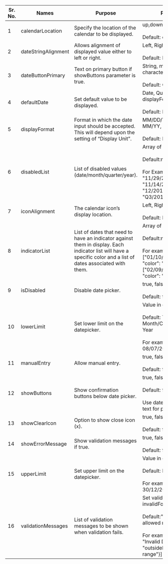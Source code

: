 
 
|Sr. No.|Names|Purpose|Possible Values|Mandatory|
|--- |--- |--- |--- |--- |
|1|calendarLocation|Specify the location of the calendar to be displayed.|up,down <br/><br/>Default: down|No|
|2|dateStringAlignment|Allows alignment of displayed value either to left or right.|Left, Right <br/><br/> Default: Left|No|
|3|dateButtonPrimary|Text on primary button if showButtons parameter is true.|String, maximum length 10 characters.<br/><br/>Default: OK|No|
|4|defaultDate|Set default value to be displayed.|Date, Quarter, Month or Year in displayFormat. <br/><br/>Default: None|No|
|5|displayFormat|Format in which the date input should be accepted. This will depend upon the setting of “Display Unit”.|MM/DD/YYYY, DD/MM/YYYY, MM/YY, QQ/YY and YYYY <br/><br/> Default: MM/DD/YYYY|No|
|6|disabledList|List of disabled values (date/month/quarter/year).|Array of disabled values.<br/><br/>Default:none<br/><br/>For Example:  ["11/25/2000", "11/29/2000", "11/13/2019", "11/14/2019", "11/2011", "12/2011", "Q2/2011", "Q3/2011","2007", "2008"]|No|
|7|iconAlignment|The calendar icon’s display location.|Left, Right <br/><br/>Default: Left|No|
|8|indicatorList|List of dates that need to have an indicator against them in display. Each indicator list will have a specific color and a list of dates associated with them.|Array of dates with color.<br/><br/>Default:none<br/><br/>For example: [{ "dates": ["01/10/2019","02/11/2019"], "color": "#333" }, { "dates": ["02/09/2019","01/08/2019"], "color": "#ff0000" }]|No|
|9|isDisabled|Disable date picker.|true, false<br/><br/>Default: false|No|
|10|lowerLimit|Set lower limit on the datepicker.|Value in given display format.<br/><br/>  Default: Today/Current Month/Current Quarter/Current Year <br/><br/>For example: 08/07/2017,11/2011,2005|No|
|11|manualEntry|Allow manual entry.|true, false<br/><br/>Default: false|No|
|12|showButtons|Show confirmation buttons below date picker.|true, false<br/><br/> Default: false <br/><br/>Use dateButtonPrimary to set text for primary button.|No|
|13|showClearIcon|Option to show close icon (x).|true, false<br/><br/>Default: false|No|
|14|showErrorMessage|Show validation messages if true.|true, false<br/><br/>Default: false|No|
|15|upperLimit|Set upper limit on the datepicker.|Value in given display format. <br/><br/> Default: None<br/><br/>For example: 30/12/2018,12/2022,2020|No|
|16|validationMessages|List of validation messages to be shown when validation fails.|Set validation message for invalidFormat or OutsideRange. <br/><br/>Default:"Invalid date","Outside allowed range" <br/><br/>For example: [{"inValidFormat": "Invalid DOB"}, { "outsideRange": "Date is out of range"}]|No|
